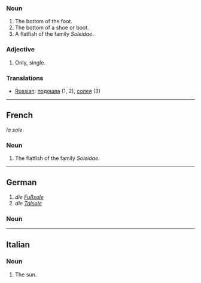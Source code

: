===Noun===

#The bottom of the foot.
#The bottom of a shoe or boot.
#A flatfish of the family ''Soleidae''.

===Adjective===

#Only, single.

===Translations===

*[[Russian]]: [[подошва]] (1, 2), [[солея]] (3)

----
==French==
''la sole''

===Noun===

#The flatfish of the family ''Soleidae''.
----
==German==
#''die [[Fuß]]sole''
#''die [[Tal]]sole''

===Noun===


----
==Italian==

===Noun===

#The sun.